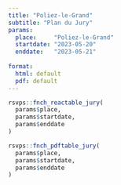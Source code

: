 ```yaml
---
title: "Poliez-le-Grand"
subtitle: "Plan du Jury"
params:
  place:     "Poliez-le-Grand"
  startdate: "2023-05-20"
  enddate:   "2023-05-21"
  
format:
  html: default
  pdf: default
---
```


```r
rsvps::fnch_reactable_jury(
  params$place, 
  params$startdate,
  params$enddate
)
```

```r
rsvps::fnch_pdftable_jury(
  params$place, 
  params$startdate,
  params$enddate
)
```
